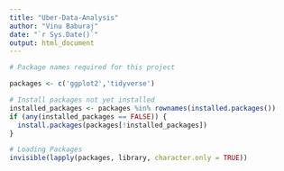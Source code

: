 ```yaml
---
title: "Uber-Data-Analysis"
author: "Vinu Baburaj"
date: "`r Sys.Date()`"
output: html_document
---
```


```r
# Package names required for this project

packages <- c('ggplot2','tidyverse')

# Install packages not yet installed
installed_packages <- packages %in% rownames(installed.packages())
if (any(installed_packages == FALSE)) {
  install.packages(packages[!installed_packages])
}

# Loading Packages
invisible(lapply(packages, library, character.only = TRUE))
```
```r


```


